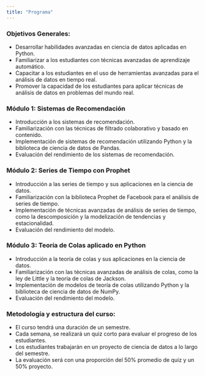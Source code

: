 ```yaml
---
title: "Programa"
---
```


### Objetivos Generales:
- Desarrollar habilidades avanzadas en ciencia de datos aplicadas en Python.
- Familiarizar a los estudiantes con técnicas avanzadas de aprendizaje automático.
- Capacitar a los estudiantes en el uso de herramientas avanzadas para el análisis de datos en tiempo real.
- Promover la capacidad de los estudiantes para aplicar técnicas de análisis de datos en problemas del mundo real.

### Módulo 1: Sistemas de Recomendación
- Introducción a los sistemas de recomendación.
- Familiarización con las técnicas de filtrado colaborativo y basado en contenido.
- Implementación de sistemas de recomendación utilizando Python y la biblioteca de ciencia de datos de Pandas.
- Evaluación del rendimiento de los sistemas de recomendación.

### Módulo 2: Series de Tiempo con Prophet
- Introducción a las series de tiempo y sus aplicaciones en la ciencia de datos.
- Familiarización con la biblioteca Prophet de Facebook para el análisis de series de tiempo.
- Implementación de técnicas avanzadas de análisis de series de tiempo, como la descomposición y la modelización de tendencias y estacionalidad.
- Evaluación del rendimiento del modelo.

### Módulo 3: Teoría de Colas aplicado en Python
- Introducción a la teoría de colas y sus aplicaciones en la ciencia de datos.
- Familiarización con las técnicas avanzadas de análisis de colas, como la ley de Little y la teoría de colas de Jackson.
- Implementación de modelos de teoría de colas utilizando Python y la biblioteca de ciencia de datos de NumPy.
- Evaluación del rendimiento del modelo.

### Metodología y estructura del curso:
- El curso tendrá una duración de un semestre.
- Cada semana, se realizará un quiz corto para evaluar el progreso de los estudiantes.
- Los estudiantes trabajarán en un proyecto de ciencia de datos a lo largo del semestre.
- La evaluación será con una proporción del 50% promedio de quiz y un 50% proyecto.
